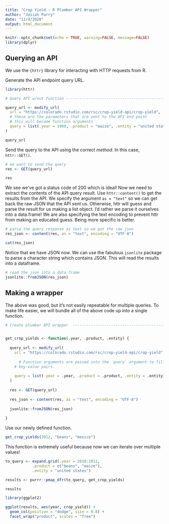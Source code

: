 ```yaml
---
title: "Crop Yield - R Plumber API Wrapper"
author: "Josiah Parry"
date: "11/4/2020"
output: html_document
---
```


```r
knitr::opts_chunk$set(echo = TRUE, warning=FALSE, message=FALSE)
library(dplyr)
```

## Querying an API


We use the `{httr}` library for interacting with HTTP requests from R. 

Generate the API endpoint query URL.

```r
library(httr)

# Query API w/out function ------------------------------------------------

query_url <- modify_url(
  url = "https://colorado.rstudio.com/rsc/crop-yield-api/crop-yield",
  # these are the parameters that are sent to the API end point 
  # this will become function arguments 
  query = list(.year = 1999, .product = "maize", .entity = "united states")
)

query_url
```

Send the query to the API using the correct _method_. In this case, `httr::GET()`.  

```r
# we want to send the query
res <- GET(query_url)

res
```
We see we've got a status code of 200 which is ideal! Now we need to extract the contents of the API query result. Use `httr::content()` to get the results from the API. We specify the argument `as = "text"` so we can get back the raw JSON that the API sent us. Otherwise, httr will guess and parse the result for us making a list object. I'd rather we parse it ourselves into a data.frame! We are also specifying the text encoding to prevent httr from making an educated guess. Being more specific is better.

```r
# parse the query response as text so we get the raw json
res_json <- content(res, as = "text", encoding = "UTF-8")

cat(res_json)
```

Notice that we have JSON now. We can use the fabulous `jsonlite` package to parse a character string which contains JSON. This will read the results into a dataframe. 

```r
# read the json into a data frame 
jsonlite::fromJSON(res_json)
```

## Making a wrapper

The above was good, but it's not easily repeatable for multiple queries. To make life easier, we will bundle all of the above code up into a single function. 


```r
# Create plumber API wrapper  ---------------------------------------------


get_crop_yields <- function(.year, .product, .entity) {
  
  query_url <- modify_url(
    url = "https://colorado.rstudio.com/rsc/crop-yield-api/crop-yield",
  
      # Function arguments are passed into the `query` argument to fill out the parameters
    # key-value pairs. 
    
    query = list(.year = .year, .product = .product, .entity = .entity)
  )
  
  res <- GET(query_url)
  
  res_json <- content(res, as = "text", encoding = "UTF-8")
  
  jsonlite::fromJSON(res_json)
  
}
```

Use our newly defined function. 

```r
get_crop_yields(2012, "beans", "mexico")
```

This function is extremely useful because now we can iterate over multiple values! 

```r
to_query <- expand.grid(.year = 2010:2012,
            .product = c("beans", "maize"),
            .entity = "united states")

results <- purrr::pmap_dfr(to_query, get_crop_yields)

results
```

```r
library(ggplot2)

ggplot(results, aes(year, crop_yield)) +
  geom_col(position = "dodge", size = 0.8) +
  facet_wrap("product", scales = "free")
```

